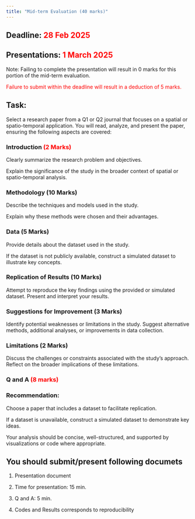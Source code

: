 ```yaml
---
title: "Mid-term Evaluation (40 marks)"
---
```


## Deadline: <span style="color:red">28 Feb 2025</span>

## Presentations: <span style="color:red">1 March 2025</span>

Note: Failing to complete the presentation will result in 0 marks for this portion of the mid-term evaluation.

<span style="color:red">Failure to submit within the deadline will result in a deduction of 5 marks.</span>

## Task:

Select a research paper from a Q1 or Q2 journal that focuses on a spatial or spatio-temporal application. You will read, analyze, and present the paper, ensuring the following aspects are covered:

### Introduction <span style="color:red">(2 Marks)</span>

Clearly summarize the research problem and objectives.

Explain the significance of the study in the broader context of spatial or spatio-temporal analysis.

### Methodology (10 Marks)

Describe the techniques and models used in the study.

Explain why these methods were chosen and their advantages.

### Data (5 Marks)

Provide details about the dataset used in the study.

If the dataset is not publicly available, construct a simulated dataset to illustrate key concepts.

### Replication of Results (10 Marks)

Attempt to reproduce the key findings using the provided or simulated dataset. Present and interpret your results.

### Suggestions for Improvement (3 Marks)

Identify potential weaknesses or limitations in the study. Suggest alternative methods, additional analyses, or improvements in data collection.

### Limitations (2 Marks)

Discuss the challenges or constraints associated with the study’s approach. Reflect on the broader implications of these limitations.

### Q and A <span style="color:red">(8 marks)</span>

### Recommendation:

Choose a paper that includes a dataset to facilitate replication.

If a dataset is unavailable, construct a simulated dataset to demonstrate key ideas.

Your analysis should be concise, well-structured, and supported by visualizations or code where appropriate.

## You should submit/present following documets

1.  Presentation document

2.  Time for presentation: 15 min.

3.  Q and A: 5 min.

4.  Codes and Results corresponds to reproducibility
